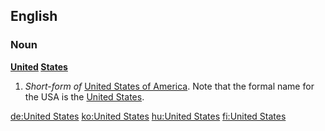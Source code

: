 ==English==

===Noun===
'''[[united|United]] [[states|States]]'''

#''Short-form of'' [[United States of America]]. Note that the formal name for the USA is the [http://en.wikipedia.org/wiki/United_States United States].

[[de:United States]]
[[ko:United States]]
[[hu:United States]]
[[fi:United States]]
